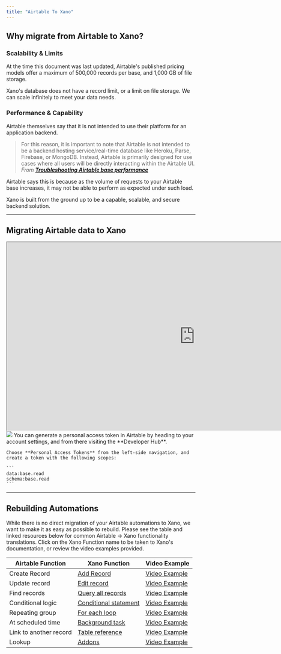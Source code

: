 ```yaml
---
title: "Airtable To Xano"
---
```


## Why migrate from Airtable to Xano?

### Scalability & Limits

At the time this document was last updated, Airtable's published pricing models offer a maximum of 500,000 records per base, and 1,000 GB of file storage.

Xano's database does not have a record limit, or a limit on file storage. We can scale infinitely to meet your data needs.

### Performance & Capability

Airtable themselves say that it is not intended to use their platform for an application backend.


> For this reason, it is important to note that Airtable is not intended to be a backend hosting service/real-time database like Heroku, Parse, Firebase, or MongoDB. Instead, Airtable is primarily designed for use cases where all users will be directly interacting within the Airtable UI. *From* [***Troubleshooting Airtable base performance***](https://support.airtable.com/docs/troubleshooting-airtable-performance)


Airtable says this is because as the volume of requests to your Airtable base increases, it may not be able to perform as expected under such load.

Xano is built from the ground up to be a capable, scalable, and secure backend solution.

***

## Migrating Airtable data to Xano

<Frame>
  <iframe width="1000" height="500" src="https://demo.arcade.software/lHChGvdpBrYMZldVzAGA?embed" title="https://demo.arcade.software/lHChGvdpBrYMZldVzAGA?embed" allowFullScreen allow="clipboard-write" class="contentkit-webframe"></iframe>
</Frame>

<Steps>
  <Step title="Head to the database and click '+ Add table'">
    <Frame caption="">
      <img src="/images/15987831-image.jpeg" />
    </Frame>
  </Step>
  <Step title="In the new table menu, choose Import Data > Import From Airtable">
    
  </Step>
  <Step title="Provide your Airtable personal access token">
    You can generate a personal access token in Airtable by heading to your account settings, and from there visiting the **Developer Hub**.

    Choose **Personal Access Tokens** from the left-side navigation, and create a token with the following scopes:

    ```
    data:base.read
    schema:base.read
    ```
  </Step>
  <Step title="Select the tables and/or views you want to import into Xano, and confirm your selection">
    
  </Step>
</Steps>

***

## Rebuilding Automations

While there is no direct migration of your Airtable automations to Xano, we want to make it as easy as possible to rebuild. Please see the table and linked resources below for common Airtable -> Xano functionality translations. Click on the Xano Function name to be taken to Xano's documentation, or review the video examples provided.

| Airtable Function      | Xano Function                                                                            | Video Example                                 |
| ---------------------- | ---------------------------------------------------------------------------------------- | --------------------------------------------- |
| Create Record          | [Add Record](/the-function-stack/functions/database-requests/add-record)                 | [Video Example](https://youtu.be/k0GpUdsRkL0) |
| Update record          | [Edit record](/the-function-stack/functions/database-requests/edit-record)               | [Video Example](https://youtu.be/rTeJamc_MYE) |
| Find records           | [Query all records](/the-function-stack/functions/database-requests/query-all-records)   | [Video Example](https://youtu.be/-XjcXEtPNmk) |
| Conditional logic      | [Conditional statement](/the-function-stack/functions/data-manipulation/conditional)     | [Video Example](https://youtu.be/QR4UJ2GpYDo) |
| Repeating group        | [For each loop](/the-function-stack/functions/data-manipulation/loops)                   | [Video Example](https://youtu.be/AGe5JN0rZ2M) |
| At scheduled time      | [Background task](/the-function-stack/building-with-visual-development/background-tasks) | [Video Example](https://youtu.be/SDXWVhBGKmQ) |
| Link to another record | [Table reference](/the-database/database-basics/field-types#table-reference)             | [Video Example](https://youtu.be/z-TwxiQOIBs) |
| Lookup                 | [Addons](/the-function-stack/functions/database-requests/query-all-records#using-addons) | [Video Example](https://youtu.be/z-TwxiQOIBs) |



